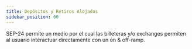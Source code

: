 ```yaml
---
title: Depósitos y Retiros Alojados
sidebar_position: 60
---
```



SEP-24 permite un medio por el cual las billeteras y/o exchanges permiten al usuario interactuar directamente con un on & off-ramp.

<DocCardList />
